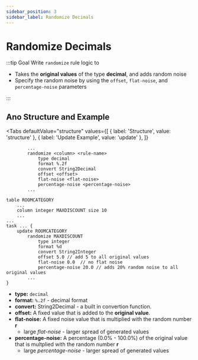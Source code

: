 ```yaml
---
sidebar_position: 3
sidebar_label: Randomize Decimals
---
```



# Randomize Decimals

:::tip Goal
Write `randomize` rule logic to

- Takes the **original values** of the type **decimal**, and adds random noise
- Specify the random noise by using the `offset`, `flat-noise`, and `percentage-noise` parameters

:::

## Ano Structure and Example

<Tabs
  defaultValue="structure"
  values={[
    { label: 'Structure', value: 'structure' },
    { label: 'Update Example', value: 'update' },
  ]}
>

<TabItem value="structure">

```ano
        ...
        randomize <column> <rule-name>
            type decimal
            format %.2f
            convert String2Decimal
            offset <offset>
            flat-noise <flat-noise>
            percentage-noise <percentage-noise>
        ...
```

</TabItem>

<TabItem value="update">

```ano
table ROOMCATEGORY
    ...
    column integer MAXDISCOUNT size 10
    ...
...
task ... {
    update ROOMCATEGORY
        randomize MAXDISCOUNT
            type integer
            format %d
            convert String2Integer
            offset 5.0 // add 5 to all original values
            flat-noise 0.0  // no flat noise
            percentage-noise 20.0 // adds 20% random noise to all original values
        ...
}
```

</TabItem>

</Tabs>

- **type:** `decimal`
- **format:** `%.2f` - decimal format
- **convert:** String2Decimal - a built in convertion function.
- **offset:** A fixed value that is added to the **original value**.
- **flat-noise:** A fixed noise value that is multiplied with the random number **r**
  - large _flat-noise_ - larger spread of generated values
- **percentage-noise:** A percentage (0.0% - 100.0%) of the original value that is multplied with the random number **r**
  - large _percentage-noise_ - larger spread of generated values

<Noiseformula type="decimal" />
